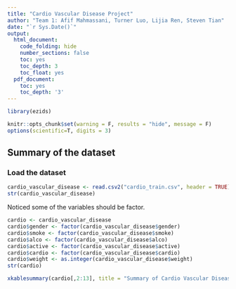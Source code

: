 ```yaml
---
title: "Cardio Vascular Disease Project"
author: "Team 1: Afif Mahmassani, Turner Luo, Lijia Ren, Steven Tian"
date: "`r Sys.Date()`"
output:
  html_document:
    code_folding: hide
    number_sections: false
    toc: yes
    toc_depth: 3
    toc_float: yes
  pdf_document:
    toc: yes
    toc_depth: '3'
---
```


```r
library(ezids)
```

```r
knitr::opts_chunk$set(warning = F, results = "hide", message = F)
options(scientific=T, digits = 3) 
```

## Summary of the dataset   
### Load the dataset   
```r
cardio_vascular_disease <- read.csv2("cardio_train.csv", header = TRUE)
str(cardio_vascular_disease)
```
Noticed some of the variables should be factor.    
```r
cardio <- cardio_vascular_disease
cardio$gender <- factor(cardio_vascular_disease$gender)
cardio$smoke <- factor(cardio_vascular_disease$smoke)
cardio$alco <- factor(cardio_vascular_disease$alco)
cardio$active <- factor(cardio_vascular_disease$active)
cardio$cardio <- factor(cardio_vascular_disease$cardio)
cardio$weight <- as.integer(cardio_vascular_disease$weight)
str(cardio)
```
```r
xkablesummary(cardio[,2:13], title = "Summary of Cardio Vascular Disease Data")
```

